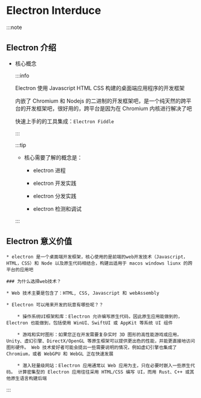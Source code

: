 # Electron Interduce

:::note

## Electron 介绍

* 核心概念

    :::info
    
    Electron 使用 Javascript HTML CSS 构建的桌面端应用程序的开发框架

    内嵌了 Chromium 和 Nodejs 的二进制的开发框架吧，是一个纯天然的跨平台的开发框架吧，很好用的，跨平台是因为在 Chromium 内核进行解决了吧

    快速上手的的工具集成：`Electron Fiddle`
    
    :::

    :::tip

    * 核心需要了解的概念是：

        * electron 进程

        * electron 开发实践

        * electron 分发实践

        * electron 检测和调试

    :::

## Electron 意义价值

    * electron 是一个桌面端开发框架，核心使用的是前端的web开发技术（Javascript，HTML，CSS）和 Node 以及原生代码相结合，构建出适用于 macos windows liunx 的跨平台的应用吧

    ### 为什么选择web技术？

    * Web 技术主要是包含了：HTML, CSS, Javascript 和 webAssembly

    * Electron 可以用来开发的玩意有哪些呢？？

        * 操作系统UI框架和库：Electron 允许编写原生代码，因此原生应用能做到的，Electron 也能做到，包括使用 WinUI、SwiftUI 或 AppKit 等系统 UI 组件

        * 游戏和实时图形：如果您正在开发需要复杂实时 3D 图形的高性能游戏或应用，Unity、虚幻引擎、DirectX/OpenGL 等原生框架可以提供更出色的性能，并能更直接地访问图形硬件。 Web 技术爱好者可能会提出一些需要说明的情况，例如虚幻引擎也集成了 Chromium，或者 WebGPU 和 WebGL 正在快速发展

        * 潜入轻量级网站：Electron 应用通常以 Web 应用为主，只在必要时嵌入一些原生代码。 计算密集型的 Electron 应用往往采用 HTML/CSS 编写 UI，而用 Rust、C++ 或其他原生语言构建后端

:::